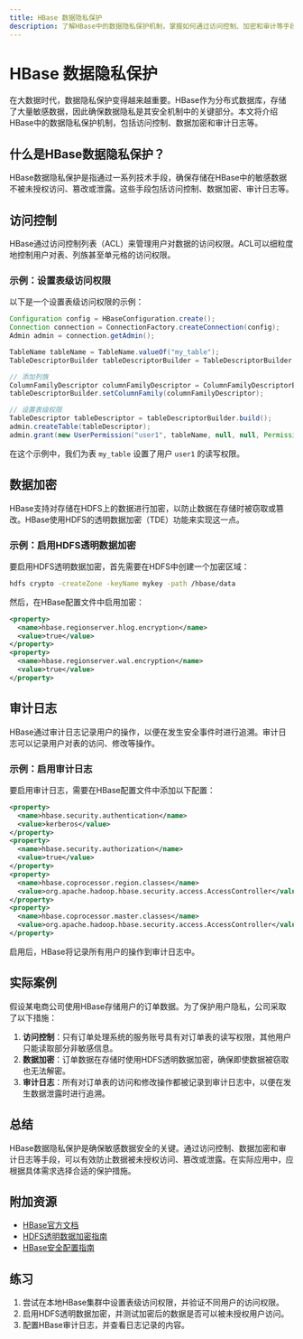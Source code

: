 ```yaml
---
title: HBase 数据隐私保护
description: 了解HBase中的数据隐私保护机制，掌握如何通过访问控制、加密和审计等手段保护敏感数据。
---
```


# HBase 数据隐私保护

在大数据时代，数据隐私保护变得越来越重要。HBase作为分布式数据库，存储了大量敏感数据，因此确保数据隐私是其安全机制中的关键部分。本文将介绍HBase中的数据隐私保护机制，包括访问控制、数据加密和审计日志等。

## 什么是HBase数据隐私保护？

HBase数据隐私保护是指通过一系列技术手段，确保存储在HBase中的敏感数据不被未授权访问、篡改或泄露。这些手段包括访问控制、数据加密、审计日志等。

## 访问控制

HBase通过访问控制列表（ACL）来管理用户对数据的访问权限。ACL可以细粒度地控制用户对表、列族甚至单元格的访问权限。

### 示例：设置表级访问权限

以下是一个设置表级访问权限的示例：

```java
Configuration config = HBaseConfiguration.create();
Connection connection = ConnectionFactory.createConnection(config);
Admin admin = connection.getAdmin();

TableName tableName = TableName.valueOf("my_table");
TableDescriptorBuilder tableDescriptorBuilder = TableDescriptorBuilder.newBuilder(tableName);

// 添加列族
ColumnFamilyDescriptor columnFamilyDescriptor = ColumnFamilyDescriptorBuilder.newBuilder(Bytes.toBytes("cf")).build();
tableDescriptorBuilder.setColumnFamily(columnFamilyDescriptor);

// 设置表级权限
TableDescriptor tableDescriptor = tableDescriptorBuilder.build();
admin.createTable(tableDescriptor);
admin.grant(new UserPermission("user1", tableName, null, null, Permission.Action.READ, Permission.Action.WRITE));
```

在这个示例中，我们为表 `my_table` 设置了用户 `user1` 的读写权限。

## 数据加密

HBase支持对存储在HDFS上的数据进行加密，以防止数据在存储时被窃取或篡改。HBase使用HDFS的透明数据加密（TDE）功能来实现这一点。

### 示例：启用HDFS透明数据加密

要启用HDFS透明数据加密，首先需要在HDFS中创建一个加密区域：

```bash
hdfs crypto -createZone -keyName mykey -path /hbase/data
```

然后，在HBase配置文件中启用加密：

```xml
<property>
  <name>hbase.regionserver.hlog.encryption</name>
  <value>true</value>
</property>
<property>
  <name>hbase.regionserver.wal.encryption</name>
  <value>true</value>
</property>
```

## 审计日志

HBase通过审计日志记录用户的操作，以便在发生安全事件时进行追溯。审计日志可以记录用户对表的访问、修改等操作。

### 示例：启用审计日志

要启用审计日志，需要在HBase配置文件中添加以下配置：

```xml
<property>
  <name>hbase.security.authentication</name>
  <value>kerberos</value>
</property>
<property>
  <name>hbase.security.authorization</name>
  <value>true</value>
</property>
<property>
  <name>hbase.coprocessor.region.classes</name>
  <value>org.apache.hadoop.hbase.security.access.AccessController</value>
</property>
<property>
  <name>hbase.coprocessor.master.classes</name>
  <value>org.apache.hadoop.hbase.security.access.AccessController</value>
</property>
```

启用后，HBase将记录所有用户的操作到审计日志中。

## 实际案例

假设某电商公司使用HBase存储用户的订单数据。为了保护用户隐私，公司采取了以下措施：

1. **访问控制**：只有订单处理系统的服务账号具有对订单表的读写权限，其他用户只能读取部分非敏感信息。
2. **数据加密**：订单数据在存储时使用HDFS透明数据加密，确保即使数据被窃取也无法解密。
3. **审计日志**：所有对订单表的访问和修改操作都被记录到审计日志中，以便在发生数据泄露时进行追溯。

## 总结

HBase数据隐私保护是确保敏感数据安全的关键。通过访问控制、数据加密和审计日志等手段，可以有效防止数据被未授权访问、篡改或泄露。在实际应用中，应根据具体需求选择合适的保护措施。

## 附加资源

- [HBase官方文档](https://hbase.apache.org/)
- [HDFS透明数据加密指南](https://hadoop.apache.org/docs/current/hadoop-project-dist/hadoop-hdfs/TransparentEncryption.html)
- [HBase安全配置指南](https://hbase.apache.org/book.html#security)

## 练习

1. 尝试在本地HBase集群中设置表级访问权限，并验证不同用户的访问权限。
2. 启用HDFS透明数据加密，并测试加密后的数据是否可以被未授权用户访问。
3. 配置HBase审计日志，并查看日志记录的内容。
